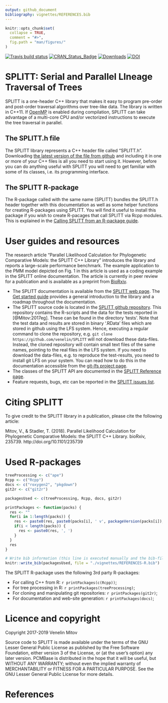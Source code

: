 ```yaml
---
output: github_document
bibliography: vignettes/REFERENCES.bib
---
```


<!-- README.md is generated from README.Rmd. Please edit that file -->

```r
knitr::opts_chunk$set(
  collapse = TRUE,
  comment = "#>",
  fig.path = "man/figures/"
)
```

[![Travis build status](https://travis-ci.org/venelin/SPLITT.svg?branch=master)](https://travis-ci.org/venelin/SPLITT)
[![CRAN_Status_Badge](http://www.r-pkg.org/badges/version/SPLITT?color=blue)](http://cran.rstudio.com/package=SPLITT)
[![Downloads](http://cranlogs.r-pkg.org/badges/SPLITT?color=blue)](http://cran.rstudio.com/package=SPLITT)
[![DOI](https://zenodo.org/badge/159803456.svg)](https://zenodo.org/badge/latestdoi/159803456)

# SPLITT: Serial and Parallel LIneage Traversal of Trees

SPLITT is a one-header C++ library that makes it easy to program pre-order and post-order traversal algorithms over tree-like data. The library is written in C++11. If [OpenMP](https://www.openmp.org) is enabled during compilation, SPLITT can take advantage of a multi-core CPU and/or vectorized instructions to execute the tree traversal in parallel. 

## The SPLITT.h file

The SPLITT library represents a C++ header file called "SPLITT.h". Downloading [the latest version of the file from github](https://github.com/venelin/SPLITT/raw/master/src/SPLITT.h) and including it in one or more of your C++ files is all you need to start using it. However, before you can do anything useful with SPLITT you will need to get familiar with some of its classes, i.e. its programming interface. 

## The SPLITT R-package

The R-package called with the same name (SPLITT) bundles the SPLITT.h header together with this documentation as well as some helper functions for creating R-packages using SPLITT. You will find it useful to install this package if you wish to create R-pacages that call SPLITT via Rcpp modules. This is explained in the [Calling SPLITT from an R-package guide](https://venelin.github.io/SPLITT/articles/SPLITTRcppModules.html). 

# User guides and resources

The research article "Parallel Likelihood Calculation for Phylogenetic Comparative Models: the SPLITT C++ Library" introduces the library and reports a large-scale performance benchmark. The example application to the PMM model depicted on Fig. 1 in this article is used as a coding example in the SPLITT online documentation. The article is currently in peer review for a publication and is available as a preprint from [BioRxiv](https://www.biorxiv.org/content/early/2018/10/29/235739).

* The SPLITT documentation is available from the [SPLITT web page](https://venelin.github.io/SPLITT). The [Get started guide](https://venelin.github.io/SPLITT/articles/SPLITT.html) provides a general introduction to the library and a roadmap throughout the documentation.
* The SPLITT source code is located in the [SPLITT github repository](https://github.com/venelin/SPLITT). This repository contains the R-scripts and the data for the tests reported in [@Mitov:2017eg]. These can be found in the directory 'tests'. Note that the test data and results are stored in binary '.RData' files which are stored in github using the LFS system. Hence, executing a regular command to clone the repository, e.g. `git clone https://github.com/venelin/SPLITT` will not download these data-files. Instead, the cloned repository will contain small text files of the same names, pointing to the real files in the LFS system. If you need to download the data-files, e.g. to reproduce the test-results, you need to install git LFS on your system. You can read how to do this in the documentation accessible from the [git-lfs project page](https://github.com/git-lfs/git-lfs).
* The classes of the SPLITT API are documented in the [SPLITT Reference page](https://venelin.github.io/SPLITT/reference/SPLITT.html). 
* Feature requests, bugs, etc can be reported in the [SPLITT issues list](https://github.com/venelin/SPLITT/issues).

# Citing SPLITT

To give credit to the SPLITT library in a publication, please cite the following article:

Mitov, V., & Stadler, T. (2018). Parallel Likelihood Calculation for Phylogenetic Comparative Models: the SPLITT C++ Library. bioRxiv, 235739. http://doi.org/10.1101/235739

# Used R-packages
```r
treeProcessing <- c("ape")
Rcpp <- c("Rcpp")
docs <- c("roxygen2", "pkgdown")
git2r <- c("git2r")

packagesUsed <- c(treeProcessing, Rcpp, docs, git2r)

printPackages <- function(packs) {
  res <- ""
  for(i in 1:length(packs)) {
    res <- paste0(res, paste0(packs[i], ' v', packageVersion(packs[i]), ' [@R-', packs[i], ']'))
    if(i < length(packs)) {
      res <- paste0(res, ', ')
    }
  }
  res
}

# Write bib information (this line is executed manually and the bib-file is edited manually after that)
knitr::write_bib(packagesUsed, file = "./vignettes/REFERENCES-R.bib")
```

The SPLITT R-package uses the following 3rd party R-packages:

* For calling C++ from R: `r printPackages(c(Rcpp))`;
* For tree processing in R: `r printPackages(treeProcessing)`;
* For cloning and manipulating git repositories: `r printPackages(git2r)`;
* For documentation and web-site generation: `r printPackages(docs)`;

# Licence and copyright

Copyright 2017-2019 Venelin Mitov

Source code to SPLITT is made available under the terms of the GNU Lesser General Public License as published by the Free Software Foundation, either version 3 of the License, or (at the user's option) any later version. PCMBase is distributed in the hope that it will be useful, but WITHOUT ANY WARRANTY; without even the implied warranty of MERCHANTABILITY or FITNESS FOR A PARTICULAR PURPOSE. See the GNU Lesser General Public License for more details.

# References

